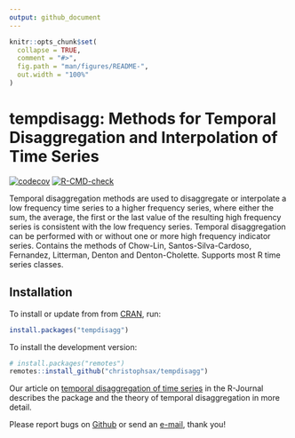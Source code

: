 ```yaml
---
output: github_document
---
```


<!-- README.md is generated from README.Rmd. Please edit that file -->

```r
knitr::opts_chunk$set(
  collapse = TRUE,
  comment = "#>",
  fig.path = "man/figures/README-",
  out.width = "100%"
)
```

# tempdisagg: Methods for Temporal Disaggregation and Interpolation of Time Series

<!-- badges: start -->
[![codecov](https://app.codecov.io/gh/christophsax/tempdisagg/)](https://app.codecov.io/gh/christophsax/tempdisagg/)
[![R-CMD-check](https://github.com/christophsax/tempdisagg/actions/workflows/R-CMD-check.yaml/badge.svg)](https://github.com/christophsax/tempdisagg/actions/workflows/R-CMD-check.yaml)
<!-- badges: end -->

Temporal disaggregation methods are used to disaggregate or interpolate a low
frequency time series to a higher frequency series, where either the sum, the
average, the first or the last value of the resulting high frequency series is
consistent with the low frequency series. Temporal disaggregation can be
performed with or without one or more high frequency indicator series. Contains
the methods of Chow-Lin, Santos-Silva-Cardoso, Fernandez, Litterman, Denton and
Denton-Cholette. Supports most R time series classes.

## Installation

To install or update from from [CRAN][package], run:

```r
install.packages("tempdisagg")
```

To install the development version:
```r
# install.packages("remotes")
remotes::install_github("christophsax/tempdisagg")
```

Our article on [temporal disaggregation of time series][article] in the R-Journal describes
the package and the theory of temporal disaggregation in more detail.

Please report bugs on [Github][github] or send an
[e-mail](mailto:christoph.sax@gmail.com), thank you!

[package]: https://cran.r-project.org/package=tempdisagg
[article]: https://journal.r-project.org/archive/2013-2/sax-steiner.pdf
[github]: https://github.com/christophsax/tempdisagg

